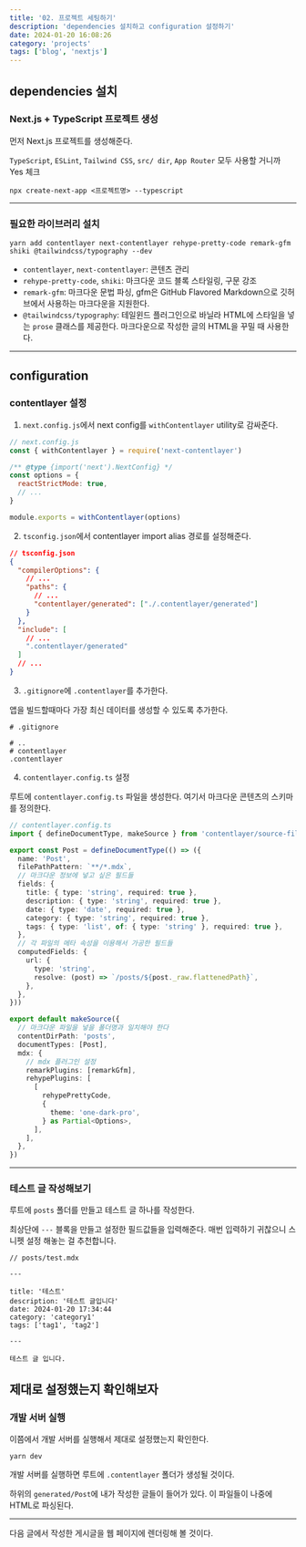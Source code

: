 ```yaml
---
title: '02. 프로젝트 세팅하기'
description: 'dependencies 설치하고 configuration 설정하기'
date: 2024-01-20 16:08:26
category: 'projects'
tags: ['blog', 'nextjs']
---
```


## dependencies 설치

### Next.js + TypeScript 프로젝트 생성

먼저 Next.js 프로젝트를 생성해준다.

`TypeScript`, `ESLint`, `Tailwind CSS`, `src/ dir`, `App Router` 모두 사용할 거니까 Yes 체크

```shell
npx create-next-app <프로젝트명> --typescript
```

<hr />

### 필요한 라이브러리 설치

```shell
yarn add contentlayer next-contentlayer rehype-pretty-code remark-gfm shiki @tailwindcss/typography --dev
```

- `contentlayer`, `next-contentlayer`: 콘텐츠 관리
- `rehype-pretty-code`, `shiki`: 마크다운 코드 블록 스타일링, 구문 강조
- `remark-gfm`: 마크다운 문법 파싱, gfm은 GitHub Flavored Markdown으로 깃허브에서 사용하는 마크다운을 지원한다.
- `@tailwindcss/typography`: 테일윈드 플러그인으로 바닐라 HTML에 스타일을 넣는 `prose` 클래스를 제공한다. 마크다운으로 작성한 글의 HTML을 꾸밀 때 사용한다.

<hr />

## configuration

### contentlayer 설정

1. `next.config.js`에서 next config를 `withContentlayer` utility로 감싸준다.

```js {10}
// next.config.js
const { withContentlayer } = require('next-contentlayer')

/** @type {import('next').NextConfig} */
const options = {
  reactStrictMode: true,
  // ...
}

module.exports = withContentlayer(options)
```

2. `tsconfig.json`에서 contentlayer import alias 경로를 설정해준다.

```json {7, 12}
// tsconfig.json
{
  "compilerOptions": {
    // ...
    "paths": {
      // ...
      "contentlayer/generated": ["./.contentlayer/generated"]
    }
  },
  "include": [
    // ...
    ".contentlayer/generated"
  ]
  // ...
}
```

3. `.gitignore`에 `.contentlayer`를 추가한다.

앱을 빌드할때마다 가장 최신 데이터를 생성할 수 있도록 추가한다.

```gitignore {5}
# .gitignore

# ..
# contentlayer
.contentlayer

```

4. `contentlayer.config.ts` 설정

루트에 `contentlayer.config.ts` 파일을 생성한다.
여기서 마크다운 콘텐츠의 스키마를 정의한다.

```ts
// contentlayer.config.ts
import { defineDocumentType, makeSource } from 'contentlayer/source-files'

export const Post = defineDocumentType(() => ({
  name: 'Post',
  filePathPattern: `**/*.mdx`,
  // 마크다운 정보에 넣고 싶은 필드들
  fields: {
    title: { type: 'string', required: true },
    description: { type: 'string', required: true },
    date: { type: 'date', required: true },
    category: { type: 'string', required: true },
    tags: { type: 'list', of: { type: 'string' }, required: true },
  },
  // 각 파일의 메타 속성을 이용해서 가공한 필드들
  computedFields: {
    url: {
      type: 'string',
      resolve: (post) => `/posts/${post._raw.flattenedPath}`,
    },
  },
}))

export default makeSource({
  // 마크다운 파일을 넣을 폴더명과 일치해야 한다
  contentDirPath: 'posts',
  documentTypes: [Post],
  mdx: {
    // mdx 플러그인 설정
    remarkPlugins: [remarkGfm],
    rehypePlugins: [
      [
        rehypePrettyCode,
        {
          theme: 'one-dark-pro',
        } as Partial<Options>,
      ],
    ],
  },
})
```

<hr />

### 테스트 글 작성해보기

루트에 `posts` 폴더를 만들고 테스트 글 하나를 작성한다.

최상단에 `---` 블록을 만들고 설정한 필드값들을 입력해준다.
매번 입력하기 귀찮으니 스니펫 설정 해놓는 걸 추천합니다.

```mdx
// posts/test.mdx

---

title: '테스트'
description: '테스트 글입니다'
date: 2024-01-20 17:34:44
category: 'category1'
tags: ['tag1', 'tag2']

---

테스트 글 입니다.
```

## 제대로 설정했는지 확인해보자

### 개발 서버 실행

이쯤에서 개발 서버를 실행해서 제대로 설정했는지 확인한다.

```shell
yarn dev
```

개발 서버를 실행하면 루트에 `.contentlayer` 폴더가 생성될 것이다.

하위의 `generated/Post`에 내가 작성한 글들이 들어가 있다. 이 파일들이 나중에 HTML로 파싱된다.

<hr />

다음 글에서 작성한 게시글을 웹 페이지에 렌더링해 볼 것이다.
